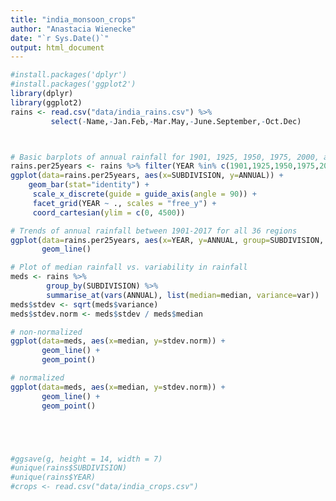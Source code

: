 ```yaml
---
title: "india_monsoon_crops"
author: "Anastacia Wienecke"
date: "`r Sys.Date()`"
output: html_document
---
```


``` r
#install.packages('dplyr')
#install.packages('ggplot2')
library(dplyr)
library(ggplot2)
rains <- read.csv("data/india_rains.csv") %>% 
         select(-Name,-Jan.Feb,-Mar.May,-June.September,-Oct.Dec)



# Basic barplots of annual rainfall for 1901, 1925, 1950, 1975, 2000, and 2017
rains.per25years <- rains %>% filter(YEAR %in% c(1901,1925,1950,1975,2000,2017))
ggplot(data=rains.per25years, aes(x=SUBDIVISION, y=ANNUAL)) +
    geom_bar(stat="identity") +
     scale_x_discrete(guide = guide_axis(angle = 90)) +
     facet_grid(YEAR ~ ., scales = "free_y") +
     coord_cartesian(ylim = c(0, 4500))

# Trends of annual rainfall between 1901-2017 for all 36 regions
ggplot(data=rains.per25years, aes(x=YEAR, y=ANNUAL, group=SUBDIVISION, color=SUBDIVISION)) +
       geom_line()

# Plot of median rainfall vs. variability in rainfall
meds <- rains %>%
        group_by(SUBDIVISION) %>%
        summarise_at(vars(ANNUAL), list(median=median, variance=var))
meds$stdev <- sqrt(meds$variance)
meds$stdev.norm <- meds$stdev / meds$median

# non-normalized
ggplot(data=meds, aes(x=median, y=stdev.norm)) +
       geom_line() +
       geom_point()

# normalized
ggplot(data=meds, aes(x=median, y=stdev.norm)) +
       geom_line() +
       geom_point()





#ggsave(g, height = 14, width = 7)
#unique(rains$SUBDIVISION)
#unique(rains$YEAR)
#crops <- read.csv("data/india_crops.csv")



```



